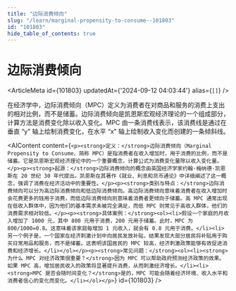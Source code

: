 ```yaml
---
title: "边际消费倾向"
slug: "/learn/marginal-propensity-to-consume--101803"
id: "101803"
hide_table_of_contents: true
---
```



# 边际消费倾向

<ArticleMeta id={101803} updatedAt={'2024-09-12 04:03:44'} alias={`[]`} />
<div className='border-solid border-b border-t-0 my-4 border-[var(--ifm-color-gray-300)]' />

在经济学中，边际消费倾向（MPC）定义为消费者在对商品和服务的消费上支出的相对比例，而不是储蓄。边际消费倾向是凯恩斯宏观经济理论的一个组成部分，计算方法是消费变化除以收入变化。MPC 由一条消费线表示，该消费线是通过在垂直 “y” 轴上绘制消费变化，在水平 “x” 轴上绘制收入变化而创建的一条倾斜线。

<AIContent content={`<p><strong>定义：</strong>边际消费倾向（Marginal Propensity to Consume，简称 MPC）是指消费者在收入增加时，用于消费的比例，而不是储蓄。它是凯恩斯宏观经济理论中的一个重要概念，计算公式为消费变化量除以收入变化量。</p><p><strong>起源：</strong>边际消费倾向的概念由英国经济学家约翰·梅纳德·凯恩斯在 20 世纪 30 年代提出。凯恩斯在其著作《就业、利息和货币通论》中详细阐述了这一概念，强调了消费在经济活动中的重要性。</p><p><strong>类别与特点：</strong>边际消费倾向可以分为高边际消费倾向和低边际消费倾向。高边际消费倾向意味着消费者在收入增加时会花费更多的钱用于消费，而低边际消费倾向则意味着消费者更倾向于储蓄。高 MPC 通常出现在低收入群体中，因为他们的基本需求未被完全满足，而低 MPC 则常见于高收入群体，他们的消费需求相对较低。</p><p><strong>具体案例：</strong><ol><li>假设一个家庭的月收入增加了 1000 元，其中 800 元用于消费，200 元用于储蓄。此时，MPC 为 800/1000=0.8。这意味着该家庭每增加 1 元收入，就会有 0.8 元用于消费。</li><li>另一个例子是，一个国家在经济刺激计划中向居民发放补贴，结果发现大部分居民将补贴用于购买日常用品和服务，而不是储蓄。这表明该国居民的 MPC 较高，经济刺激政策能够有效促进消费和经济增长。</li></ol></p><p><strong>常见问题：</strong><ol><li><strong>为什么 MPC 对经济政策很重要？</strong>因为 MPC 可以帮助政府预测经济政策的效果。如果 MPC 高，增加居民收入的政策将显著提升消费，从而刺激经济增长。</li><li><strong>MPC 是否会随时间变化？</strong>是的，MPC 可能会随着经济环境、收入水平和消费者信心的变化而变化。</li></ol></p>`} id={101803} />
